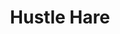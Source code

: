 ---
title: "Hustle Hare"
description: "Welcome to the Hustle Hare, a newsletter about Reselling."
keywords: ""
blocks:
  - name: "HEADER"
    title: "Welcome to the Hustle Hare"
---
